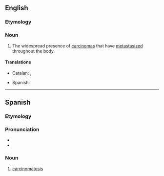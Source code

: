 ==English==

===Etymology===
{{suffix|en|carcinoma|osis}}

===Noun===
{{en-noun|carcinomatoses}}

# {{lb|en|medicine}} The widespread presence of [[carcinoma]]s that have [[metastasize]]d throughout the body.

====Translations====
{{trans-top}}
* Catalan: {{t|ca|carcinosi|f}}, {{t|ca|carcinomatosi|f}}
{{trans-mid}}
* Spanish: {{t|es|carcinomatosis|f}}
{{trans-bottom}}

----

==Spanish==

===Etymology===
{{suffix|es|carcinoma|osis}}

===Pronunciation===
{{es-IPA}}
* {{rhymes|es|osis}}
* {{hyph|es|car|ci|no|ma|to|sis}}

===Noun===
{{es-noun|f}}

# {{lb|es|medicine}} [[#English|carcinomatosis]]